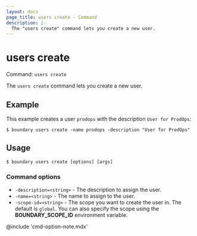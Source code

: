 ```yaml
---
layout: docs
page_title: users create - Command
description: |-
  The "users create" command lets you create a new user.
---
```


# users create

Command: `users create`

The `users create` command lets you create a new user.

## Example

This example creates a user `prodops` with the description `User for ProdOps`:

```shell-session
$ boundary users create -name prodops -description "User for ProdOps"
```

## Usage

<CodeBlockConfig hideClipboard>

```shell-session
$ boundary users create [options] [args]
```

</CodeBlockConfig>

### Command options

- `-description=<string>` - The description to assign the user.
- `-name=<string>` - The name to assign to the user.
- `-scope-id=<string>` - The scope you want to create the user in.
The default is `global`.
You can also specify the scope using the **BOUNDARY_SCOPE_ID** environment variable.

@include 'cmd-option-note.mdx'